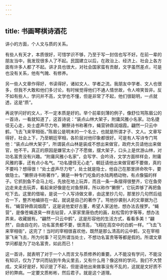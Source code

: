 ```yaml
---
---
---
```

title: 书画琴棋诗酒花
---




讲小的方面，个人文与质的关系。

有些人有天才，本质很好，可惜学识不够，乃至于写一封信也写不好。在前一辈的朋友当中，我发现很多人了不起。民国建立以后，在政治上、经济上、社会上各方面有许多人都了不起。讲才具也很大，对社会国家蛮有贡献，文字虽然差点，可是也没有关系，他有气魄、有修养。

另一些人文章作得好，书读得好，诸如文人、学者之流。我朋友中学者、文人也很多，但我不大敢和他们多讨论，有时候觉得他们不通人情世故，令人啼笑皆非。反不如有些人，学问并不高，文学也不懂，但是非常了不起，他们很聪明，一点就透，这是“质”。

再说学问好的文人，不一定本质是好的。举个前辈刻薄的例子，像舒位骂陈眉公的一首诗，一看就知道了，这首诗说：“装点山林大架子，附庸风雅小名家。功名捷径无心走，处士虚声尽力夸。獭祭诗书称著作，蝇营钟鼎润烟霞。翩然一只云中鹤，飞去飞来宰相衙。”陈眉公是明末的一个名士，也就是所谓才子、文人。文章写得好，社会上下，乃至朝廷宰相，各阶层对他印象都很好。可是有人写诗专门骂他：“装点山林大架子”，所谓装点山林是装成不想出来做官，政府大员请他出来做官，他不干。真正的原因是嫌官太小了不愿做，摆大架子，口头上是优游山林，对功名富贵没有兴趣。“附庸风雅小名家”，会写字、会吟诗，文学方面样样会，附庸风雅的事，还有点小名气。“功名捷径无心走”，朝廷请他出来做官都不要做，真的不要吗？想得很！“处士虚声尽力夸”，处士就是隐士，他自己在那里拼命吹牛，要做隐士。“獭祭诗书称著作”，獭是一种专门吃鱼的水陆两栖动物，有点像猫的样子。它抓到鱼不会马上吃，先放在地上玩弄，而且一条一条摆得很整齐，它在鱼旁边走来走去玩弄，看起来好像是在对鱼祭拜，所以称作“獭祭”，它玩弄够了再把鱼吃下去。这里的借喻，是说一个人写诗做文章，由这里抄几句，那里抄几句然后组合一下，整齐地编排在一起，就说是自己的著作了。骂他抄袭别人的文章据为己有。“蝇营钟鼎润烟霞”，这是说他爱好古董，希望人家送他，想办法去搜罗。“蝇营”，是像苍蝇逐臭一样去钻营，人家家里唐伯虎的画，赵松雪的字等等，想办法弄来，收藏据有。“翩然一只云中鹤”，这是形容他的生活方式，看看多美！“翩然”，自由自在的，功名富贵都不要，很清高，飞翔在高空中的白鹤一样。“飞去飞来宰相衙”，这完了！当时的宰相很喜欢他，既然是那么清高的云中鹤，又在宰相家飞来飞去，所为何事？可见所谓当处士，不想功名富贵等等都是假的。所谓文章学问都是为了功名富贵，如此而已！

这一首诗，就表明了对于一个人而言文与质修养的重要。人不能没有学问，不能没有知识，仅为了学问而钻到牛角尖里去，又有什么用？像这样的学问，我们不大赞成。文采好是好，知识是了不起，但是请他出来做事没有不乱的，这就是文好质不好的弊病。一定要文质彬彬，然后君子。就是这个道理。